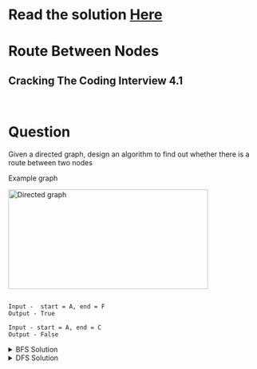 # Read the solution [Here](https://quastor.org/cracking-the-coding-interview/trees-and-graph/route-between-nodes)

# Route Between Nodes

## Cracking The Coding Interview 4.1

<br/>

# Question

Given a directed graph, design an algorithm to find out whether there is a route between two nodes

Example graph

<img
  src="./assets/route-between-nodes.png"
  alt="Directed graph"
  height="200"
  width="400"
  layout="responsive"
/>

```

Input -  start = A, end = F
Output - True

Input - start = A, end = C
Output - False

```

<details>
  <summary>BFS Solution</summary>

Start a breadth-fist-search from the start node, check if the end node is found. keep track of visited nodes to avoide cycles and repetition of nodes.
    
```python
from queue import Queue
from collections import defaultdict
from typing import DefaultDict, List

def search(graph: DefaultDict ,start : str,end : str) -> bool:
    visited_nodes = set()
    q = Queue()
    q.put(start)
    while not q.empty():
        curr_node = q.get()
        if curr_node == end:
            return True
        visited_nodes.add(curr_node)
        for adj_node in graph[curr_node]:
            if adj_node not in visited_nodes:
                q.put(adj_node)

    return False

```
Time complexity O(n), we visit all the nodes once in worst case.
Space complexity O(n), a node might be connected to all the nodes, in that case queue will have all nodes.
</details>
<details>
  <summary>DFS Solution</summary>

Start a depth-first-search from the start, check if the end node is found. keep track of visited nodes to avoid cycles and repetition of nodes.

```python
from queue import Queue
from collections import defaultdict
from typing import DefaultDict, List

def search(graph : DefaultDict, start : str, end: str) ->bool:
    def dfs_search(graph,curr_node,end,visited):
        if curr_node == end:
            return True
        else:
            for adj_node in graph[curr_node]:
                if adj_node not in visited:
                    visited.add(curr_node)
                    return True if  dfs_search(graph,adj_node, end,visited) else False
    return dfs_search(graph, start, end, set(start))

```
Time complexity O(n), we visit all the nodes once in worst case.
Space complexity O(n), because of the recursion stack.
</details>  